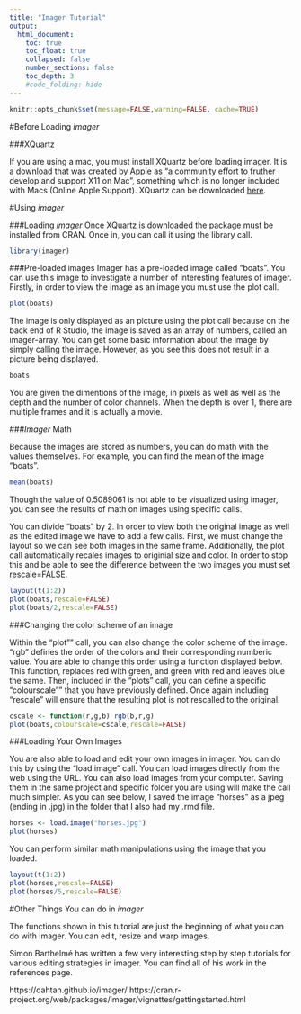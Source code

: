 ```yaml
---
title: "Imager Tutorial"
output:
  html_document:
    toc: true
    toc_float: true
    collapsed: false
    number_sections: false
    toc_depth: 3
    #code_folding: hide
---
```


```r
knitr::opts_chunk$set(message=FALSE,warning=FALSE, cache=TRUE)
```

#Before Loading *imager*

###XQuartz

If you are using a mac, you must install XQuartz before loading imager. It is a download that was created by Apple as "a community effort to fruther develop and support X11 on Mac", something which is no longer included with Macs (Online Apple Support). XQuartz can be downloaded [here](https://www.xquartz.org). 

#Using *imager*

###Loading *imager*
Once XQuartz is downloaded the package must be installed from CRAN. Once in, you can call it using the library call. 

```r
library(imager)
```

###Pre-loaded images 
Imager has a pre-loaded image called "boats". You can use this image to investigate a number of interesting features of imager. Firstly, in order to view the image as an image you must use the plot call. 

```r

plot(boats)

```

The image is only displayed as an picture using the plot call because on the back end of R Studio, the image is saved as an array of numbers, called an imager-array. You can get some basic information about the image by simply calling the image. However, as you see this does not result in a picture being displayed. 

```r
boats
```

You are given the dimentions of the image, in pixels as well as well as the depth and the number of color channels. When the depth is over 1, there are multiple frames and it is actually a movie. 

###*Imager* Math 

Because the images are stored as numbers, you can do math with the values themselves. For example, you can find the mean of the image "boats".

```r
mean(boats)
```

Though the value of 0.5089061 is not able to be visualized using imager, you can see the results of math on images using specific calls. 

You can divide "boats" by 2. In order to view both the original image as well as the edited image we have to add a few calls. First, we must change the layout so we can see both images in the same frame. Additionally, the plot call automatically recales images to originial size and color. In order to stop this and be able to see the difference between the two images you must set rescale=FALSE.

```r

layout(t(1:2))
plot(boats,rescale=FALSE)
plot(boats/2,rescale=FALSE)

```

###Changing the color scheme of an image

Within the "plot"" call, you can also change the color scheme of the image. "rgb" defines the order of the colors and their corresponding numberic value. You are able to change this order using a function displayed below. This function, replaces red with green, and green with red and leaves blue the same. Then, included in the "plots" call, you can define a specific "colourscale"" that you have previously defined. Once again including "rescale" will ensure that the resulting plot is not rescalled to the original.  

```r

cscale <- function(r,g,b) rgb(b,r,g)
plot(boats,colourscale=cscale,rescale=FALSE)

```

###Loading Your Own Images

You are also able to load and edit your own images in imager. You can do this by using the "load.image" call. You can load images directly from the web using the URL. You can also load images from your computer. Saving them in the same project and specific folder you are using will make the call much simpler. As you can see below, I saved the image "horses" as a jpeg (ending in .jpg) in the folder that I also had my .rmd file. 
```r

horses <- load.image("horses.jpg")
plot(horses)


```

You can perform similar math manipulations using the image that you loaded. 

```r

layout(t(1:2))
plot(horses,rescale=FALSE)
plot(horses/5,rescale=FALSE)
```

#Other Things You can do in *imager*

The functions shown in this tutorial are just the beginning of what you can do with imager. You can edit, resize and warp images. 

Simon Barthelmé has written a few very interesting step by step tutorials for various editing strategies in imager. You can find all of his work in the references page.

https://dahtah.github.io/imager/
https://cran.r-project.org/web/packages/imager/vignettes/gettingstarted.html

